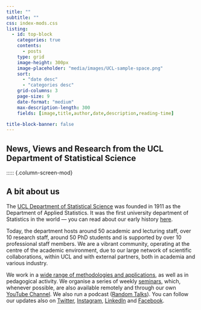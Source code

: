 ```yaml
---
title: ""
subtitle: ""
css: index-mods.css
listing: 
  - id: top-block
    categories: true
    contents: 
      - posts
    type: grid
    image-height: 300px
    image-placeholder: "media/images/UCL-sample-space.png"
    sort: 
      - "date desc"
      - "categories desc"
    grid-columns: 3
    page-size: 9
    date-format: "medium"
    max-description-length: 300
    fields: [image,title,author,date,description,reading-time]

title-block-banner: false
---
```


## News, Views and Research from the UCL Department of Statistical Science

::::: {.column-screen-mod}

:::: {.grid}

::: {.g-col-10 .g-col-md-12}

:::: {.content-block}
::: {#top-block}
:::
::::

::::

:::::



## A bit about us

The [UCL Department of Statistical Science](https://www.ucl.ac.uk/statistics/) was founded in 1911 as the Department of Applied Statistics.  It was the first university department of Statistics in the world --- you can read about our early history [here](https://www.ucl.ac.uk/statistics/our-early-history-1).

Today, the department hosts around 50 academic and lecturing staff, over 10 research staff, around 50 PhD students and is supported by over 10 professional staff members. We are a vibrant community, operating at the centre of the academic environment, due to our large network of scientific collaborations, within UCL and with external partners, both in academia and various industry.

We work in a [wide range of methodologies and applications](https://www.ucl.ac.uk/statistics/research), as well as in pedagogical activity. We organise a series of weekly [seminars](https://www.ucl.ac.uk/statistics/seminar), which, whenever possible, are also available remotely and through our own [YouTube Channel](https://www.youtube.com/c/uclstatisticalscienceseminars). We also run a podcast ([Random Talks](https://soundcloud.com/uclsound/sets/sample-space)). You can follow our updates also on [Twitter](https://twitter.com/stats_ucl), [Instagram](https://www.instagram.com/ucl.stats), [LinkedIn](https://linkedin.com/in/statistical-science-ucl-906b9a201/) and [Facebook](https://facebook.com/StatisticalScience). 
